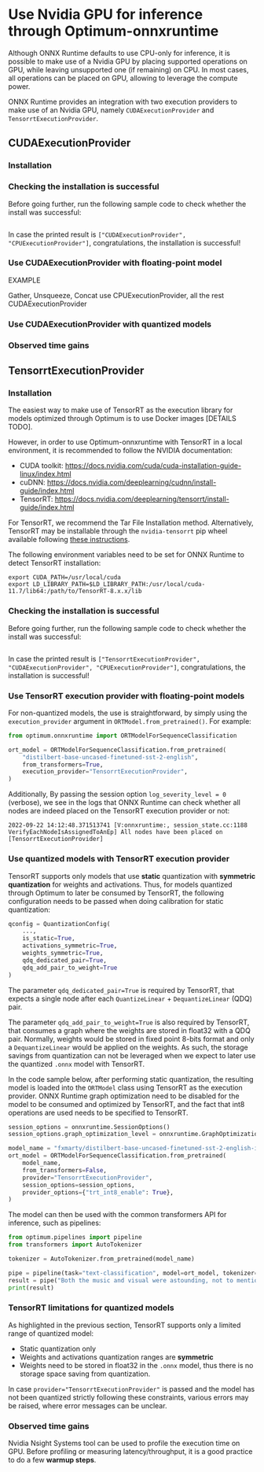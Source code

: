 # Use Nvidia GPU for inference through Optimum-onnxruntime

Although ONNX Runtime defaults to use CPU-only for inference, it is possible to make use of a Nvidia GPU by placing supported operations on GPU, while leaving unsupported one (if remaining) on CPU. In most cases, all operations can be placed on GPU, allowing to leverage the compute power.

ONNX Runtime provides an integration with two execution providers to make use of an Nvidia GPU, namely `CUDAExecutionProvider` and `TensorrtExecutionProvider`.

## CUDAExecutionProvider

### Installation



### Checking the installation is successful

Before going further, run the following sample code to check whether the install was successful:

```python

```

In case the printed result is `["CUDAExecutionProvider", "CPUExecutionProvider"]`, congratulations, the installation is successful!

### Use CUDAExecutionProvider with floating-point model

EXAMPLE

Gather, Unsqueeze, Concat use CPUExecutionProvider, all the rest CUDAExecutionProvider

### Use CUDAExecutionProvider with quantized models

### Observed time gains

## TensorrtExecutionProvider

### Installation

The easiest way to make use of TensorRT as the execution library for models optimized through Optimum is to use Docker images [DETAILS TODO].

However, in order to use Optimum-onnxruntime with TensorRT in a local environment, it is recommended to follow the NVIDIA documentation:
* CUDA toolkit: https://docs.nvidia.com/cuda/cuda-installation-guide-linux/index.html
* cuDNN: https://docs.nvidia.com/deeplearning/cudnn/install-guide/index.html
* TensorRT: https://docs.nvidia.com/deeplearning/tensorrt/install-guide/index.html

For TensorRT, we recommend the Tar File Installation method. Alternatively, TensorRT may be installable through the `nvidia-tensorrt` pip wheel available following [these instructions](https://github.com/microsoft/onnxruntime/issues/9986).

The following environment variables need to be set for ONNX Runtime to detect TensorRT installation:
```
export CUDA_PATH=/usr/local/cuda
export LD_LIBRARY_PATH=$LD_LIBRARY_PATH:/usr/local/cuda-11.7/lib64:/path/to/TensorRT-8.x.x/lib
```

### Checking the installation is successful

Before going further, run the following sample code to check whether the install was successful:

```python

```

In case the printed result is `["TensorrtExecutionProvider", "CUDAExecutionProvider", "CPUExecutionProvider"]`, congratulations, the installation is successful!

### Use TensorRT execution provider with floating-point models

For non-quantized models, the use is straightforward, by simply using the `execution_provider` argument in `ORTModel.from_pretrained()`. For example:

```python
from optimum.onnxruntime import ORTModelForSequenceClassification

ort_model = ORTModelForSequenceClassification.from_pretrained(
    "distilbert-base-uncased-finetuned-sst-2-english",
    from_transformers=True,
    execution_provider="TensorrtExecutionProvider",
)
```

Additionally, By passing the session option `log_severity_level = 0` (verbose), we see in the logs that ONNX Runtime can check whether all nodes are indeed placed on the TensorRT execution provider or not:

```
2022-09-22 14:12:48.371513741 [V:onnxruntime:, session_state.cc:1188 VerifyEachNodeIsAssignedToAnEp] All nodes have been placed on [TensorrtExecutionProvider]
```

### Use quantized models with TensorRT execution provider

TensorRT supports only models that use **static** quantization with **symmetric quantization** for weights and activations. Thus, for models quantized through Optimum to later be consumed by TensorRT, the following configuration needs to be passed when doing calibration for static quantization:

```python
qconfig = QuantizationConfig(
    ...,
    is_static=True,
    activations_symmetric=True,
    weights_symmetric=True,
    qdq_dedicated_pair=True,
    qdq_add_pair_to_weight=True
)
```

The parameter `qdq_dedicated_pair=True` is required by TensorRT, that expects a single node after each `QuantizeLinear` + `DequantizeLinear` (QDQ) pair.

The parameter `qdq_add_pair_to_weight=True` is also required by TensorRT, that consumes a graph where the weights are stored in float32 with a QDQ pair. Normally, weights would be stored in fixed point 8-bits format and only a `DequantizeLinear` would be applied on the weights. As such, the storage savings from quantization can not be leveraged when we expect to later use the quantized `.onnx` model with TensorRT.

In the code sample below, after performing static quantization, the resulting model is loaded into the `ORTModel` class using TensorRT as the execution provider. ONNX Runtime graph optimization need to be disabled for the model to be consumed and optimized by TensorRT, and the fact that int8 operations are used needs to be specified to TensorRT.

```python
session_options = onnxruntime.SessionOptions()
session_options.graph_optimization_level = onnxruntime.GraphOptimizationLevel.ORT_DISABLE_ALL

model_name = "fxmarty/distilbert-base-uncased-finetuned-sst-2-english-int8-static-symmetric-dedicated-qdq-everywhere"
ort_model = ORTModelForSequenceClassification.from_pretrained(
    model_name,
    from_transformers=False,
    provider="TensorrtExecutionProvider",
    session_options=session_options,
    provider_options={"trt_int8_enable": True},
)
```

The model can then be used with the common transformers API for inference, such as pipelines:
```python
from optimum.pipelines import pipeline
from transformers import AutoTokenizer

tokenizer = AutoTokenizer.from_pretrained(model_name)

pipe = pipeline(task="text-classification", model=ort_model, tokenizer=tokenizer)
result = pipe("Both the music and visual were astounding, not to mention the actors performance.")
print(result)
```

### TensorRT limitations for quantized models

As highlighted in the previous section, TensorRT supports only a limited range of quantized model:
* Static quantization only
* Weights and activations quantization ranges are **symmetric**
* Weights need to be stored in float32 in the `.onnx` model, thus there is no storage space saving from quantization.

In case `provider="TensorrtExecutionProvider"` is passed and the model has not been quantized strictly following these constraints, various errors may be raised, where error messages can be unclear.

### Observed time gains

Nvidia Nsight Systems tool can be used to profile the execution time on GPU. Before profiling or measuring latency/throughput, it is a good practice to do a few **warmup steps**.


